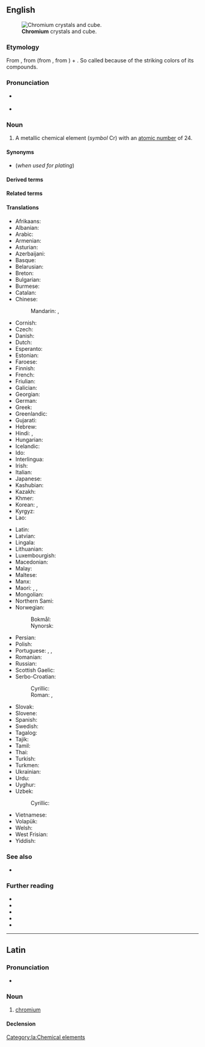 {{also|Chromium}}
==English==
{{wikipedia}}
{{elements|Cr|vanadium|V|manganese|Mn}}
[[File:Chromium crystals and 1cm3 cube.jpg|thumb|'''Chromium''' crystals and cube.]]

===Etymology===
From {{etyl|NL.|en}}, from {{etyl|fr|en}} {{m|fr|chrome|}} (from {{etyl|grc|en}} {{m|grc|χρῶμα|sc=polytonic||color}}, from {{etyl|ine-pro|en}} {{m|ine-pro|*gʰrew-||to grind, rub}}) + {{m|la|-ium}}. So called because of the striking colors of its compounds.

===Pronunciation===
* {{a|US}} {{enPR|krō'mēəm}} {{IPA|/ˈkɹoʊmi.əm/|lang=en}}
* {{audio|en-us-chromium.ogg|Audio (US)|lang=en}}

===Noun===
{{en-noun|~}}

# {{senseid|en|Q725}}A metallic chemical element (''symbol'' Cr) with an [[atomic number]] of 24.

====Synonyms====
* {{l|en|chrome}} (''when used for plating'')

====Derived terms====
{{der3|en
|chromiferous
|chromium-52
|chromium-53
|chromium-54
|chromium carbide
|chromium dioxide
|chromium oxide
|chromium plate
|chromium-plated
|chromium plating
|chromium sesquioxide
|chromium trichloride
|chromium trifluoride
|chromium trioxide
|chromo-
|ferrochromium
}}

====Related terms====
{{rel3|en
|chroma
|chromate
|chrome
|chromic
|chromite
|chromo-
|chromous
|panchromium
}}

====Translations====
{{trans-top|id=Q725|chemical element}}
* Afrikaans: {{t+|af|chroom}}
* Albanian: {{t+|sq|krom|m}}
* Arabic: {{t|ar|كْرُوم|m}}
* Armenian: {{t+|hy|քրոմ}}
* Asturian: {{t|ast|cromu|m}}
* Azerbaijani: {{t|az|xrom}}
* Basque: {{t|eu|kromoa}}
* Belarusian: {{t|be|хром|m}}
* Breton: {{t+|br|krom|m}}
* Bulgarian: {{t+|bg|хром|m}}
* Burmese: {{t|my|ခရိုမီယမ်}}
* Catalan: {{t+|ca|crom|m}}
* Chinese:
*: Mandarin: {{t+|cmn|鉻}}, {{t+|cmn|铬|tr=gè}}
* Cornish: {{t|kw|cromyum}}
* Czech: {{t+|cs|chrom|m}}
* Danish: {{t+|da|krom|n}}
* Dutch: {{t+|nl|chroom|n}}
* Esperanto: {{t+|eo|kromo}}
* Estonian: {{t+|et|kroom}}
* Faroese: {{t|fo|krom|n}}
* Finnish: {{t+|fi|kromi}}
* French: {{t+|fr|chrome|m}}
* Friulian: {{t|fur|crom}}
* Galician: {{t+|gl|cromo|m}}
* Georgian: {{t|ka|ქრომი}}
* German: {{t+|de|Chrom|n}}
* Greek: {{t+|el|χρώμιο|n}}
* Greenlandic: {{t|kl|kromi}}
* Gujarati: {{t|gu|વર્ણાતુ}}
* Hebrew: {{t+|he|כְּרוֹם|m|tr=krom}}
* Hindi: {{t|hi|वर्णातु}}, {{t|hi|क्रोमियम}}
* Hungarian: {{t+|hu|króm}}
* Icelandic: {{t+|is|króm|n}}
* Ido: {{t+|io|kromo}}
* Interlingua: {{t|ia|chromo}}
* Irish: {{t+|ga|cróimiam|m}}
* Italian: {{t+|it|cromo|m}}
* Japanese: {{t+|ja|クロム|tr=kuromu}}
* Kashubian: {{t|csb|chróm|m}}
* Kazakh: {{t|kk|хром}}
* Khmer: {{t|km|ក្រូម}}
* Korean: {{t+|ko|크롬}}, {{t+|ko|크로뮴}}
* Kyrgyz: {{t+|ky|хром}}
* Lao: {{t-needed|lo}}
{{trans-mid}}
* Latin: {{t+|la|chrōmium|n}}
* Latvian: {{t|lv|hroms|m}}
* Lingala: {{t|ln|kolomo|c9a|c10a}}
* Lithuanian: {{t+|lt|chromas|m}}
* Luxembourgish: {{t|lb|Chrom}}
* Macedonian: {{t|mk|хром|m}}
* Malay: {{t|ms|kromium}}
* Maltese: {{t|mt|kromju}}
* Manx: {{t|gv|cromium}}
* Maori: {{t|mi|koromiama}}, {{t|mi|konupūmura}}, {{t|mi|konukita}}
* Mongolian: {{t+|mn|хром}}
* Northern Sami: {{t-needed|se}}
* Norwegian:
*: Bokmål: {{t+|nb|krom|n}}
*: Nynorsk: {{t+|nn|krom|n}}
* Persian: {{t+|fa|کروم|tr=korom}}
* Polish: {{t+|pl|chrom|m}}
* Portuguese: {{t+|pt|cromo|m}}, {{t+|pt|crómio|m}}, {{t+|pt|crômio|m}}
* Romanian: {{t+|ro|crom|n}}
* Russian: {{t+|ru|хром|m-in}}
* Scottish Gaelic: {{t|gd|cròimiam}}
* Serbo-Croatian:
*: Cyrillic: {{t|sh|хро̏м|m}}
*: Roman: {{t+|sh|hrȍm|m}}, {{t+|sh|krȍm|m}} {{qualifier|Croatian}}
* Slovak: {{t|sk|chróm|n}}
* Slovene: {{t+|sl|krom|m-in}}
* Spanish: {{t+|es|cromo|m}}
* Swedish: {{t+|sv|krom|n}}
* Tagalog: {{t|tl|kromo}}
* Tajik: {{t|tg|хром}}
* Tamil: {{t|ta|நீலிரும்பு}}
* Thai: {{t|th|โครเมียม}}
* Turkish: {{t+|tr|krom}}
* Turkmen: {{t|tk|hrom}}
* Ukrainian: {{t|uk|хром|m}}
* Urdu: {{t|ur|کرومیم|tr=kromiyam}}
* Uyghur: {{t|ug|خروم}}
* Uzbek: {{t+|uz|xrom}}
*: Cyrillic: {{t+|uz|хром}}
* Vietnamese: {{t|vi|crôm}}
* Volapük: {{t+|vo|kromin}}
* Welsh: {{t+|cy|cromiwm}}
* West Frisian: {{t|fy|groom}}
* Yiddish: {{t|yi|קראָומיאַם}}
{{trans-bottom}}

===See also===
* {{l|en|green rouge}}

===Further reading===
* {{R:WebMineral}}
* {{R:mindat}}
* {{R:Webster 1913}}
* {{R:Century 1911}}
* {{R:OneLook}}

----

==Latin==
{{wikipedia|lang=la}}

===Pronunciation===
* {{la-IPA|chrōmium}}

===Noun===
{{la-noun|chrōmium|chrōmiī|n|second}}

# [[#English|chromium]]

====Declension====
{{la-ndecl|chrōmium<2>}}

[[Category:la:Chemical elements]]